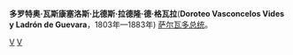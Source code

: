
{{Unreferenced|time=2008-10-22}}


'''多罗特奥·瓦斯康塞洛斯·比德斯·拉德隆·德·格瓦拉'''('''Doroteo Vasconcelos Vides y Ladrón de Guevara'''，1803年—1883年) [[萨尔瓦多总统|萨尔瓦多总统]]。

{{start box}}
{{s-before|[[何塞·费利克斯·基罗斯|何塞·费利克斯·基罗斯]]<br>''(代理)''}}
{{s-title|[[萨尔瓦多总统|萨尔瓦多总统]]|1848年—1850年}}
{{s-after|[[拉蒙·罗德里格斯|拉蒙·罗德里格斯]]<br>''(代理)''}}
{{s-before|[[拉蒙·罗德里格斯|拉蒙·罗德里格斯]]<br>''(代理)''}}
{{s-title|[[萨尔瓦多总统|萨尔瓦多总统]]|1850年—1851年}}
{{s-after|[[何塞·费利克斯·基罗斯|何塞·费利克斯·基罗斯]]<br>''(代理)''}}
{{end box}}
{{萨尔瓦多总统}}
[[Category:萨尔瓦多总统|V]]
[[Category:1883年逝世|V]]